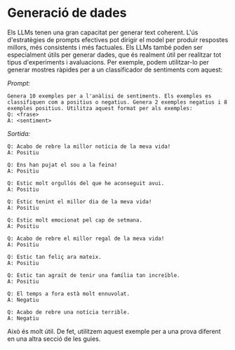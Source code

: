 # Generació de dades

Els LLMs tenen una gran capacitat per generar text coherent. L'ús d'estratègies de prompts efectives pot dirigir el model per produir respostes millors, més consistents i més factuales. Els LLMs també poden ser especialment útils per generar dades, que és realment útil per realitzar tot tipus d'experiments i avaluacions. Per exemple, podem utilitzar-lo per generar mostres ràpides per a un classificador de sentiments com aquest:

*Prompt:*
```
Genera 10 exemples per a l'anàlisi de sentiments. Els exemples es classifiquen com a positius o negatius. Genera 2 exemples negatius i 8 exemples positius. Utilitza aquest format per als exemples:
Q: <frase>
A: <sentiment>
```

*Sortida:*
```
Q: Acabo de rebre la millor notícia de la meva vida!
A: Positiu

Q: Ens han pujat el sou a la feina!
A: Positiu

Q: Estic molt orgullós del que he aconseguit avui.
A: Positiu

Q: Estic tenint el millor dia de la meva vida!
A: Positiu

Q: Estic molt emocionat pel cap de setmana.
A: Positiu

Q: Acabo de rebre el millor regal de la meva vida!
A: Positiu

Q: Estic tan feliç ara mateix.
A: Positiu

Q: Estic tan agraït de tenir una família tan increïble.
A: Positiu

Q: El temps a fora està molt ennuvolat.
A: Negatiu

Q: Acabo de rebre una notícia terrible.
A: Negatiu
```

Això és molt útil. De fet, utilitzem aquest exemple per a una prova diferent en una altra secció de les guies.